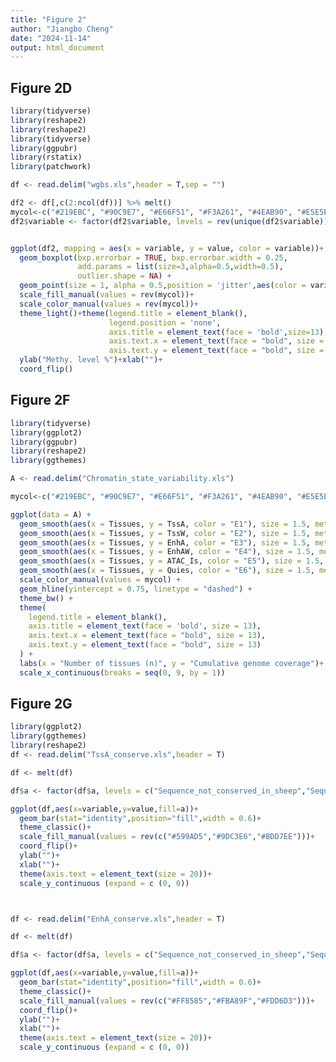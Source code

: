 ```yaml
---
title: "Figure 2"
author: "Jiangbo Cheng"
date: "2024-11-14"
output: html_document
---
```

## Figure 2D

```r
library(tidyverse)
library(reshape2)
library(reshape2)
library(tidyverse)
library(ggpubr)
library(rstatix)
library(patchwork)

df <- read.delim("wgbs.xls",header = T,sep = "")

df2 <- df[,c(2:ncol(df))] %>% melt()
mycol<-c("#219EBC", "#90C9E7", "#E66F51", "#F3A261", "#4EAB90", "#E5E5E5")
df2$variable <- factor(df2$variable, levels = rev(unique(df2$variable)))


ggplot(df2, mapping = aes(x = variable, y = value, color = variable))+
  geom_boxplot(bxp.errorbar = TRUE, bxp.errorbar.width = 0.25,
               add.params = list(size=3,alpha=0.5,width=0.5),
               outlier.shape = NA) +
  geom_point(size = 1, alpha = 0.5,position = 'jitter',aes(color = variable))+
  scale_fill_manual(values = rev(mycol))+
  scale_color_manual(values = rev(mycol))+
  theme_light()+theme(legend.title = element_blank(),
                      legend.position = 'none',
                      axis.title = element_text(face = 'bold',size=13),
                      axis.text.x = element_text(face = "bold", size = 13),
                      axis.text.y = element_text(face = "bold", size = 13))+
  ylab("Methy. level %")+xlab("")+
  coord_flip()

```

## Figure 2F

```r
library(tidyverse)
library(ggplot2)
library(ggpubr)
library(reshape2)
library(ggthemes)

A <- read.delim("Chromatin_state_variability.xls")

mycol<-c("#219EBC", "#90C9E7", "#E66F51", "#F3A261", "#4EAB90", "#E5E5E5")

ggplot(data = A) +
  geom_smooth(aes(x = Tissues, y = TssA, color = "E1"), size = 1.5, method = "loess", se = FALSE) +
  geom_smooth(aes(x = Tissues, y = TssW, color = "E2"), size = 1.5, method = "loess", se = FALSE) +
  geom_smooth(aes(x = Tissues, y = EnhA, color = "E3"), size = 1.5, method = "loess", se = FALSE) +
  geom_smooth(aes(x = Tissues, y = EnhAW, color = "E4"), size = 1.5, method = "loess", se = FALSE) +
  geom_smooth(aes(x = Tissues, y = ATAC_Is, color = "E5"), size = 1.5, method = "loess", se = FALSE) +
  geom_smooth(aes(x = Tissues, y = Quies, color = "E6"), size = 1.5, method = "loess", se = FALSE) +
  scale_color_manual(values = mycol) +
  geom_hline(yintercept = 0.75, linetype = "dashed") +
  theme_bw() +
  theme(
    legend.title = element_blank(),
    axis.title = element_text(face = 'bold', size = 13),
    axis.text.x = element_text(face = "bold", size = 13),
    axis.text.y = element_text(face = "bold", size = 13)
  ) +
  labs(x = "Number of tissues (n)", y = "Cumulative genome coverage")+
  scale_x_continuous(breaks = seq(0, 9, by = 1))
```


## Figure 2G

```r
library(ggplot2)
library(ggthemes)
library(reshape2)
df <- read.delim("TssA_conserve.xls",header = T)

df <- melt(df)

df$a <- factor(df$a, levels = c("Sequence_not_conserved_in_sheep","Sequence_but_not_usage_conserved_in_sheep","Usage_conserved_in_sheep"))

ggplot(df,aes(x=variable,y=value,fill=a))+
  geom_bar(stat="identity",position="fill",width = 0.6)+
  theme_classic()+
  scale_fill_manual(values = rev(c("#599AD5","#9DC3E6","#BDD7EE")))+
  coord_flip()+
  ylab("")+
  xlab("")+
  theme(axis.text = element_text(size = 20))+
  scale_y_continuous (expand = c (0, 0))



df <- read.delim("EnhA_conserve.xls",header = T)

df <- melt(df)

df$a <- factor(df$a, levels = c("Sequence_not_conserved_in_sheep","Sequence_but_not_usage_conserved_in_sheep","Usage_conserved_in_sheep"))

ggplot(df,aes(x=variable,y=value,fill=a))+
  geom_bar(stat="identity",position="fill",width = 0.6)+
  theme_classic()+
  scale_fill_manual(values = rev(c("#FF8585","#FBA89F","#FDD6D3")))+
  coord_flip()+
  ylab("")+
  xlab("")+
  theme(axis.text = element_text(size = 20))+
  scale_y_continuous (expand = c (0, 0))
```













